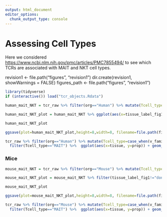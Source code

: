 ```yaml
---
output: html_document
editor_options: 
  chunk_output_type: console
---
```


# Assessing Cell Types
Here we considered <https://www.ncbi.nlm.nih.gov/pmc/articles/PMC7855494/> to see which TCRs are associated with MAIT and NKT cell types. 

revision1 <- file.path("figures", "revision1")
dir.create(revision1, showWarnings = FALSE)
figures_path <- file.path("figures", "revision1")


```R
library(tidyverse) 
if (interactive()) load("tcr_objects.Rdata")

human_mait_NKT = tcr_raw %>% filter(org=="Human") %>% mutate(Tcell_type=case_when(v_family %in% c("TCRBV06", "TCRBV20") ~ "MAIT", v_family == "TCRBV11" ~ "NKT", TRUE ~ "Other")) %>% group_by(sample_name, tissue,  indv_label, Tcell_type) %>% summarize(prop=sum(productive_frequency)) %>% left_join(tissue_annotations, by="tissue") 

human_mait_NKT_plot = human_mait_NKT %>% ggplot(aes(x=tissue_label_fig1, y=prop,fill=Tcell_type)) + scale_fill_manual(values = c("#3949AB", "#64B5F6", "#358856")) + geom_bar(position="stack", stat="identity") + facet_wrap(~indv_label, scales = "free_x") + theme(axis.text.x = element_text(angle=45, hjust=1))

human_mait_NKT_plot

ggsave(plot=human_mait_NKT_plot,height=8,width=8, filename=file.path(figures_path, "human_mait_NKT_plot.pdf"))

tcr_raw %>% filter(org=="Human") %>% mutate(Tcell_type=case_when(v_family %in% c("TCRBV06", "TCRBV20") ~ "MAIT", v_family == "TCRBV11" ~ "NKT", TRUE ~ "Other")) %>% group_by(sample_name,tissue,  indv_label, Tcell_type) %>% summarize(prop=sum(productive_frequency))  %>%
  filter(Tcell_type=="MAIT") %>%  ggplot(aes(x=tissue, y=prop)) + geom_boxplot() + geom_jitter() +  ggpubr::stat_compare_means(hide.ns = FALSE, ref.group = "pretx_blood", label.y = .3+ (.05*(1:30)))  + theme(axis.text.x = element_text(angle=45, hjust=1))

```

### Mice


```r

mouse_mait_NKT = tcr_raw %>% filter(org=="Mouse") %>% mutate(Tcell_type=case_when(v_family %in% c("TCRBV09", "TCRBV13") ~ "MAIT", v_family %in% c("TCRBV02","TCRBV07","TCRBV08") ~ "NKT", TRUE ~ "Other")) %>% group_by(sample_name,tissue,  indv_label, Tcell_type) %>% summarize(prop=sum(productive_frequency))  %>% left_join(tissue_annotations, by="tissue") 

mouse_mait_NKT_plot = mouse_mait_NKT %>% filter(tissue_label_fig1!="donor") %>% ggplot(aes(x=tissue_label_fig1, y=prop,fill=Tcell_type)) + scale_fill_manual(values = c("#3949AB", "#64B5F6", "#358856")) + geom_bar(position="stack", stat="identity") + facet_wrap(~indv_label, scales = "free_x") + theme(axis.text.x = element_text(angle=45, hjust=1))

mouse_mait_NKT_plot

ggsave(plot=mouse_mait_NKT_plot,height=8,width=8, filename=file.path(figures_path, "mouse_mait_NKT_plot.pdf"))

tcr_raw %>% filter(org=="Mouse") %>% mutate(Tcell_type=case_when(v_family %in% c("TCRBV09", "TCRBV13") ~ "MAIT", v_family %in% c("TCRBV02","TCRBV07","TCRBV08") ~ "NKT", TRUE ~ "Other")) %>% group_by(sample_name,tissue,  indv_label, Tcell_type) %>% summarize(prop=sum(productive_frequency))  %>%
  filter(Tcell_type=="MAIT") %>%  ggplot(aes(x=tissue, y=prop)) + geom_boxplot() + geom_jitter() +  ggpubr::stat_compare_means(hide.ns = FALSE, ref.group = "blood", label.y = .3+ (.05*(1:30)))  + theme(axis.text.x = element_text(angle=45, hjust=1))



```










